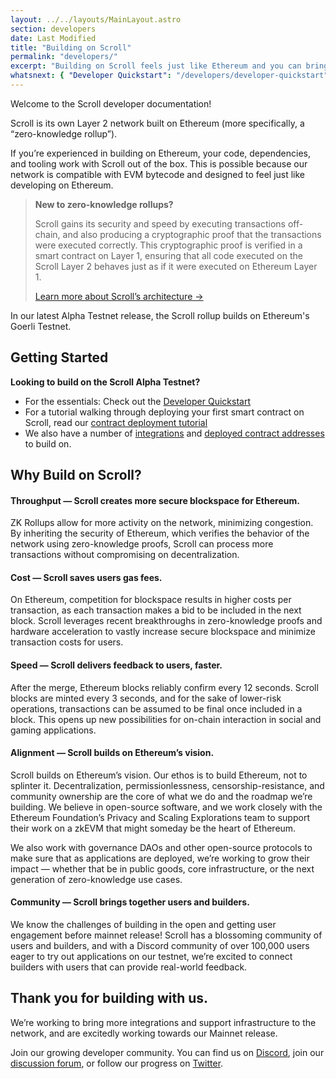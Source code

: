 ```yaml
---
layout: ../../layouts/MainLayout.astro
section: developers
date: Last Modified
title: "Building on Scroll"
permalink: "developers/"
excerpt: "Building on Scroll feels just like Ethereum and you can bring your favorite tooling and contracts with you."
whatsnext: { "Developer Quickstart": "/developers/developer-quickstart" }
---
```


Welcome to the Scroll developer documentation!

Scroll is its own Layer 2 network built on Ethereum (more specifically, a “zero-knowledge rollup”).

If you’re experienced in building on Ethereum, your code, dependencies, and tooling work with Scroll out of the box. This is possible because our network is compatible with EVM bytecode and designed to feel just like developing on Ethereum.

> **New to zero-knowledge rollups?**
>
> Scroll gains its security and speed by executing transactions off-chain, and also producing a cryptographic proof that the transactions were executed correctly. This cryptographic proof is verified in a smart contract on Layer 1, ensuring that all code executed on the Scroll Layer 2 behaves just as if it were executed on Ethereum Layer 1.
>
> [Learn more about Scroll’s architecture →](https://scroll.io/blog/architecture)

In our latest Alpha Testnet release, the Scroll rollup builds on Ethereum's Goerli Testnet.

## Getting Started

**Looking to build on the Scroll Alpha Testnet?**

- For the essentials: Check out the [Developer Quickstart](/developers/developer-quickstart)
- For a tutorial walking through deploying your first smart contract on Scroll, read our [contract deployment tutorial](/developers/guides/contract-deployment-tutorial)
- We also have a number of [integrations](/developers/integrations) and [deployed contract addresses](/developers/alpha-testnet-contracts) to build on.

## Why Build on Scroll?

#### Throughput — Scroll creates more secure blockspace for Ethereum.

ZK Rollups allow for more activity on the network, minimizing congestion. By inheriting the security of Ethereum, which verifies the behavior of the network using zero-knowledge proofs, Scroll can process more transactions without compromising on decentralization.

#### Cost — Scroll saves users gas fees.

On Ethereum, competition for blockspace results in higher costs per transaction, as each transaction makes a bid to be included in the next block. Scroll leverages recent breakthroughs in zero-knowledge proofs and hardware acceleration to vastly increase secure blockspace and minimize transaction costs for users.

#### Speed — Scroll delivers feedback to users, faster.

After the merge, Ethereum blocks reliably confirm every 12 seconds. Scroll blocks are minted every 3 seconds, and for the sake of lower-risk operations, transactions can be assumed to be final once included in a block. This opens up new possibilities for on-chain interaction in social and gaming applications.

#### Alignment — Scroll builds on Ethereum’s vision.

Scroll builds on Ethereum’s vision. Our ethos is to build Ethereum, not to splinter it. Decentralization, permissionlessness, censorship-resistance, and community ownership are the core of what we do and the roadmap we’re building. We believe in open-source software, and we work closely with the Ethereum Foundation’s Privacy and Scaling Explorations team to support their work on a zkEVM that might someday be the heart of Ethereum.

We also work with governance DAOs and other open-source protocols to make sure that as applications are deployed, we’re working to grow their impact — whether that be in public goods, core infrastructure, or the next generation of zero-knowledge use cases.

#### Community — Scroll brings together users and builders.

We know the challenges of building in the open and getting user engagement before mainnet release! Scroll has a blossoming community of users and builders, and with a Discord community of over 100,000 users eager to try out applications on our testnet, we’re excited to connect builders with users that can provide real-world feedback.

## Thank you for building with us.

We’re working to bring more integrations and support infrastructure to the network, and are excitedly working towards our Mainnet release.

Join our growing developer community. You can find us on [Discord](https://discord.gg/scroll), join our [discussion forum](https://community.scroll.io/), or follow our progress on [Twitter](https://twitter.com/Scroll_ZKP).
